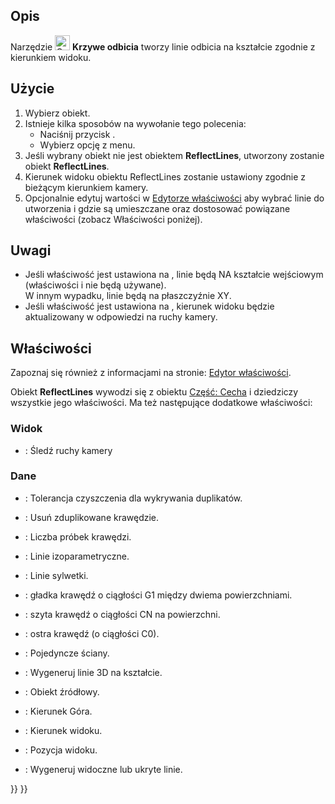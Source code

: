 <languages/>

{{Docnav/pl
|[[Curves_CompressionSpring/pl|Sprężyna ściskająca]]
|[[Curves_MultiLoft/pl|Wielokrotne wyciągnięcie przez profile]]
|[[Curves_Workbench/pl|środowisko pracy Krzywe]]
|IconL=Curves_CompressionSpring.svg
|IconR=Curves_MultiLoft.svg
|IconC=Curves_workbench_icon.svg
}}

{{GuiCommand
|Name=Curves ReflectLines
|Name/pl=Krzywe: Linie odbicia
|MenuLocation=Surfaces → Reflect Lines
|Workbenches=[[Curves_Workbench/pl|Krzywe]]
}}

<span id="Description"></span>
==Opis==

Narzędzie [[Image:Curves_ReflectLines.svg|24px]] '''Krzywe odbicia''' tworzy linie odbicia na kształcie zgodnie z kierunkiem widoku.

<span id="Usage"></span>
==Użycie==

# Wybierz obiekt.
# Istnieje kilka sposobów na wywołanie tego polecenia:
#* Naciśnij przycisk {{Button|[[Image:Curves_ReflectLines.svg|16px]] [[Curves_ReflectLines/pl|Reflect Lines]]}}.
#* Wybierz opcję {{MenuCommand|Surfaces → [[Image:Curves_ReflectLines.svg|16px]] Reflect Lines}} z menu.
# Jeśli wybrany obiekt nie jest obiektem '''ReflectLines''', utworzony zostanie obiekt '''ReflectLines'''.
# Kierunek widoku obiektu ReflectLines zostanie ustawiony zgodnie z bieżącym kierunkiem kamery.
# Opcjonalnie edytuj wartości w [[Property_editor/pl|Edytorze właściwości]] aby wybrać linie do utworzenia i gdzie są umieszczane oraz dostosować powiązane właściwości (zobacz Właściwości poniżej).

<span id="Notes"></span>
==Uwagi==

* Jeśli właściwość {{PropertyData|On Shape}} jest ustawiona na {{True/pl}}, linie będą NA kształcie wejściowym (właściwości {{PropertyData|View Pos}} i {{PropertyData|Up Dir}} nie będą używane).<br>W innym wypadku, linie będą na płaszczyźnie XY.
* Jeśli właściwość {{PropertyView|TrackCamera}} jest ustawiona na {{True/pl}}, kierunek widoku będzie aktualizowany w odpowiedzi na ruchy kamery.

<span id="Properties"></span>
==Właściwości==

Zapoznaj się również z informacjami na stronie: [[Property_editor/pl|Edytor właściwości]].

Obiekt '''ReflectLines''' wywodzi się z obiektu [[Part_Feature/pl|Część: Cecha]] i dziedziczy wszystkie jego właściwości.  Ma też następujące dodatkowe właściwości:

<span id="View"></span>
===Widok===

{{TitleProperty|AutoView}}

* {{PropertyView|TrackCamera|Bool}}: Śledź ruchy kamery

<span id="Data"></span>
===Dane===

{{TitleProperty|Opcje czyszczenia}}

* {{PropertyData|Cleaning Tolerance|Quantity|Hidden}}: Tolerancja czyszczenia dla wykrywania duplikatów.
* {{PropertyData|Remove Duplicates|Bool}}: Usuń zduplikowane krawędzie.
* {{PropertyData|Samples|Integer|Hidden}}: Liczba próbek krawędzi.

{{TitleProperty|Typ krawędzi}}

* {{PropertyData|Iso Line|Bool}}: Linie izoparametryczne.
* {{PropertyData|Out Line|Bool}}: Linie sylwetki.
* {{PropertyData|Rg1 Line|Bool|}}: gładka krawędź o ciągłości G1 między dwiema powierzchniami.
* {{PropertyData|RgN Line|Bool}}: szyta krawędź o ciągłości CN na powierzchni.
* {{PropertyData|Sharp|Bool}}: ostra krawędź (o ciągłości C0).

{{TitleProperty|Reflect Lines}}

* {{PropertyData|Indiv Faces|LinkSubList}}: Pojedyncze ściany.
* {{PropertyData|On Shape|Bool}}: Wygeneruj linie 3D na kształcie.
* {{PropertyData|Source|Link}}: Obiekt źródłowy.
* {{PropertyData|Up Dir|Vector|Hidden}}: Kierunek Góra.
* {{PropertyData|View Dir|Vector}}: Kierunek widoku.
* {{PropertyData|View Pos|Vector|Hidden}}: Pozycja widoku.
* {{PropertyData|Visible|Bool}}: Wygeneruj widoczne lub ukryte linie.


{{Docnav/pl
|[[Curves_CompressionSpring/pl|Sprężyna ściskająca]]
|[[Curves_MultiLoft/pl|Wielokrotne wyciągnięcie przez profile]]
|[[Curves_Workbench/pl|środowisko pracy Krzywe]]
|IconL=Curves_CompressionSpring.svg
|IconR=Curves_MultiLoft.svg
|IconC=Curves_workbench_icon.svg
}}

{{Curves Tools navi{{#translation:}}}}
{{Userdocnavi{{#translation:}}}}